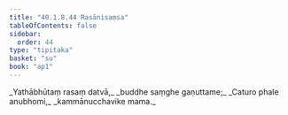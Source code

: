```yaml
---
title: "40.1.8.44 Rasānisaṃsa"
tableOfContents: false
sidebar:
  order: 44
type: "tipitaka"
basket: "su"
book: "ap1"
---
```



<DynamicBreadcrumb />

<Division number="199" book="ap1" bookNo="20" page="369">

<Paragraph number="4496" type="verses" book="ap1">
_Yathābhūtaṃ rasaṃ datvā,_  
_buddhe saṃghe gaṇuttame;_  
_Caturo phale anubhomi,_  
_kammānucchavike mama._
</Paragraph>
</Division>